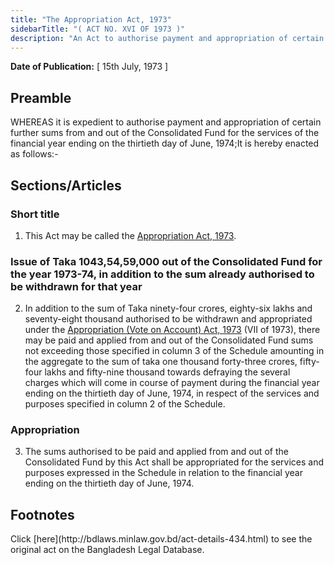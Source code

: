 ```yaml
---
title: "The Appropriation Act, 1973"
sidebarTitle: "( ACT NO. XVI OF 1973 )"
description: "An Act to authorise payment and appropriation of certain further sums from and out of the Consolidated Fund for the services of the financial year ending on the thirtieth day of June, 1974."
---
```


**Date of Publication:** [ 15th July, 1973 ]

## Preamble

WHEREAS it is expedient to authorise payment and appropriation of certain further sums from and out of the Consolidated Fund for the services of the financial year ending on the thirtieth day of June, 1974;It is hereby enacted as follows:-

## Sections/Articles

### Short title

1. This Act may be called the [Appropriation Act, 1973](/act-434.html "Appropriation Act, 1973").

### Issue of Taka 1043,54,59,000 out of the Consolidated Fund for the year 1973-74, in addition to the sum already authorised to be withdrawn for that year

2. In addition to the sum of Taka ninety-four crores, eighty-six lakhs and seventy-eight thousand authorised to be withdrawn and appropriated under the [Appropriation (Vote on Account) Act, 1973](/act-429.html "Appropriation (Vote on Account) Act, 1973") (VII of 1973), there may be paid and applied from and out of the Consolidated Fund sums not exceeding those specified in column 3 of the Schedule amounting in the aggregate to the sum of taka one thousand forty-three crores, fifty-four lakhs and fifty-nine thousand towards defraying the several charges which will come in course of payment during the financial year ending on the thirtieth day of June, 1974, in respect of the services and purposes specified in column 2 of the Schedule.

### Appropriation

3. The sums authorised to be paid and applied from and out of the Consolidated Fund by this Act shall be appropriated for the services and purposes expressed in the Schedule in relation to the financial year ending on the thirtieth day of June, 1974.

## Footnotes

<Note>
  Click [here](http://bdlaws.minlaw.gov.bd/act-details-434.html) to see the original act on the Bangladesh Legal Database.
</Note>
